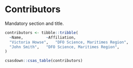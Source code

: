 # Contributors

Mandatory section and title.

```r
contributors <- tibble::tribble(
  ~Name,          ~Affiliation,
  "Victoria Howse",   "DFO Science, Maritimes Region",
  "John Smith",   "DFO Science, Maritimes Region",
)
```

```r
csasdown::csas_table(contributors)
```
